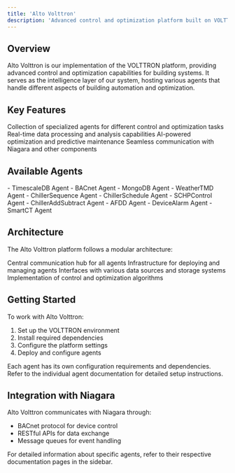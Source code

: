 ```yaml
---
title: 'Alto Volttron'
description: 'Advanced control and optimization platform built on VOLTTRON'
---
```


## Overview

Alto Volttron is our implementation of the VOLTTRON platform, providing advanced control and optimization capabilities for building systems. It serves as the intelligence layer of our system, hosting various agents that handle different aspects of building automation and optimization.

## Key Features

<CardGroup cols={2}>
  <Card title="Intelligent Agents" icon="robot">
    Collection of specialized agents for different control and optimization tasks
  </Card>
  <Card title="Data Analytics" icon="chart-mixed">
    Real-time data processing and analysis capabilities
  </Card>
  <Card title="Machine Learning" icon="brain">
    AI-powered optimization and predictive maintenance
  </Card>
  <Card title="Integration" icon="plug">
    Seamless communication with Niagara and other components
  </Card>
</CardGroup>

## Available Agents

<AccordionGroup>
  <Accordion title="Core Agents">
    - TimescaleDB Agent
    - BACnet Agent
    - MongoDB Agent
    - WeatherTMD Agent
  </Accordion>
  
  <Accordion title="Control Agents">
    - ChillerSequence Agent
    - ChillerSchedule Agent
    - SCHPControl Agent
    - ChillerAddSubtract Agent
  </Accordion>
  
  <Accordion title="Analytics Agents">
    - AFDD Agent
    - DeviceAlarm Agent
    - SmartCT Agent
  </Accordion>
</AccordionGroup>

## Architecture

The Alto Volttron platform follows a modular architecture:

<Steps>
  <Step title="Message Bus">
    Central communication hub for all agents
  </Step>
  <Step title="Agent Framework">
    Infrastructure for deploying and managing agents
  </Step>
  <Step title="Data Services">
    Interfaces with various data sources and storage systems
  </Step>
  <Step title="Control Services">
    Implementation of control and optimization algorithms
  </Step>
</Steps>

## Getting Started

To work with Alto Volttron:

1. Set up the VOLTTRON environment
2. Install required dependencies
3. Configure the platform settings
4. Deploy and configure agents

<Note>
  Each agent has its own configuration requirements and dependencies. Refer to the individual agent documentation for detailed setup instructions.
</Note>

## Integration with Niagara

Alto Volttron communicates with Niagara through:

- BACnet protocol for device control
- RESTful APIs for data exchange
- Message queues for event handling

For detailed information about specific agents, refer to their respective documentation pages in the sidebar. 